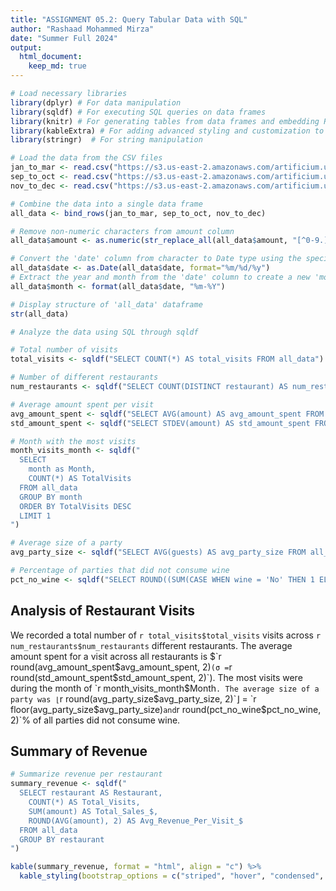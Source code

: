 ---
title: "ASSIGNMENT 05.2: Query Tabular Data with SQL"
author: "Rashaad Mohammed Mirza"
date: "Summer Full 2024"
output: 
  html_document:
    keep_md: true
---

```{r setup, include=FALSE}
# Load necessary libraries
library(dplyr) # For data manipulation
library(sqldf) # For executing SQL queries on data frames
library(knitr) # For generating tables from data frames and embedding R code within Markdown
library(kableExtra) # For adding advanced styling and customization to tables
library(stringr)  # For string manipulation
```

```{r data, include=FALSE}
# Load the data from the CSV files
jan_to_mar <- read.csv("https://s3.us-east-2.amazonaws.com/artificium.us/assignments/80.xml/a-80-305/gen-xml/synthsalestxns-Jan2Mar.csv")
sep_to_oct <- read.csv("https://s3.us-east-2.amazonaws.com/artificium.us/assignments/80.xml/a-80-305/gen-xml/synthsalestxns-Sep2Oct.csv")
nov_to_dec <- read.csv("https://s3.us-east-2.amazonaws.com/artificium.us/assignments/80.xml/a-80-305/gen-xml/synthsalestxns-Nov2Dec.csv")

# Combine the data into a single data frame
all_data <- bind_rows(jan_to_mar, sep_to_oct, nov_to_dec)

# Remove non-numeric characters from amount column
all_data$amount <- as.numeric(str_replace_all(all_data$amount, "[^0-9.]", ""))

# Convert the 'date' column from character to Date type using the specified format
all_data$date <- as.Date(all_data$date, format="%m/%d/%y")
# Extract the year and month from the 'date' column to create a new 'month' column
all_data$month <- format(all_data$date, "%m-%Y")

# Display structure of 'all_data' dataframe
str(all_data)
```

```{r analysis, include=FALSE}
# Analyze the data using SQL through sqldf

# Total number of visits
total_visits <- sqldf("SELECT COUNT(*) AS total_visits FROM all_data")

# Number of different restaurants
num_restaurants <- sqldf("SELECT COUNT(DISTINCT restaurant) AS num_restaurants FROM all_data")

# Average amount spent per visit
avg_amount_spent <- sqldf("SELECT AVG(amount) AS avg_amount_spent FROM all_data")
std_amount_spent <- sqldf("SELECT STDEV(amount) AS std_amount_spent FROM all_data")

# Month with the most visits
month_visits_month <- sqldf("
  SELECT
    month as Month,
    COUNT(*) AS TotalVisits
  FROM all_data
  GROUP BY month
  ORDER BY TotalVisits DESC
  LIMIT 1
")

# Average size of a party
avg_party_size <- sqldf("SELECT AVG(guests) AS avg_party_size FROM all_data")

# Percentage of parties that did not consume wine
pct_no_wine <- sqldf("SELECT ROUND((SUM(CASE WHEN wine = 'No' THEN 1 ELSE 0 END) * 100.0 / COUNT(*)), 2) AS pct_no_wine FROM all_data")
```

## Analysis of Restaurant Visits

We recorded a total number of `r total_visits$total_visits` visits across `r num_restaurants$num_restaurants` different restaurants. The average amount spent for a visit across all restaurants is $`r round(avg_amount_spent$avg_amount_spent, 2)` (σ = `r round(std_amount_spent$std_amount_spent, 2)`). The most visits were during the month of `r month_visits_month$Month`. The average size of a party was ⌊`r round(avg_party_size$avg_party_size, 2)`⌋ =  `r floor(avg_party_size$avg_party_size)` and `r round(pct_no_wine$pct_no_wine, 2)`% of all parties did not consume wine.

## Summary of Revenue

```{r summary, include=FALSE}
# Summarize revenue per restaurant
summary_revenue <- sqldf("
  SELECT restaurant AS Restaurant,
    COUNT(*) AS Total_Visits, 
    SUM(amount) AS Total_Sales_$, 
    ROUND(AVG(amount), 2) AS Avg_Revenue_Per_Visit_$
  FROM all_data
  GROUP BY restaurant
")
```

```{r table, echo=FALSE}
kable(summary_revenue, format = "html", align = "c") %>%
  kable_styling(bootstrap_options = c("striped", "hover", "condensed", "responsive"))
```

